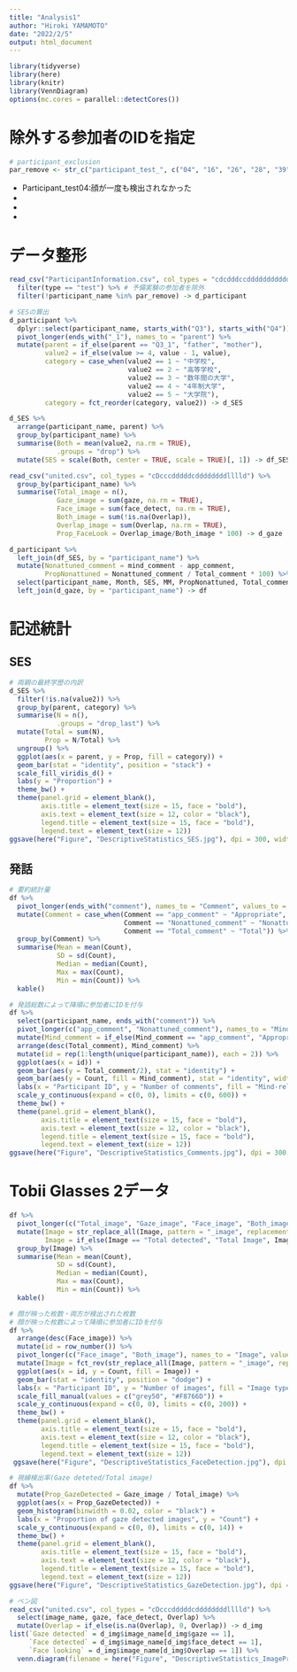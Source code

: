 ```yaml
---
title: "Analysis1"
author: "Hiroki YAMAMOTO"
date: "2022/2/5"
output: html_document
---
```

```r
library(tidyverse)
library(here)
library(knitr)
library(VennDiagram)
options(mc.cores = parallel::detectCores()) 
```

# 除外する参加者のIDを指定
```r
# participant_exclusion
par_remove <- str_c("participant_test_", c("04", "16", "26", "28", "39"))
```

- Participant_test04:顔が一度も検出されなかった
-
-
-

# データ整形
```r
read_csv("ParticipantInformation.csv", col_types = "cdcdddccddddddddddddddd") %>% 
  filter(type == "test") %>% # 予備実験の参加者を除外
  filter(!participant_name %in% par_remove) -> d_participant 

# SESの算出
d_participant %>% 
  dplyr::select(participant_name, starts_with("Q3"), starts_with("Q4")) %>% 
  pivot_longer(ends_with("_1"), names_to = "parent") %>% 
  mutate(parent = if_else(parent == "Q3_1", "father", "mother"),
         value2 = if_else(value >= 4, value - 1, value),
         category = case_when(value2 == 1 ~ "中学校",
                              value2 == 2 ~ "高等学校",
                              value2 == 3 ~ "数年間の大学",
                              value2 == 4 ~ "4年制大学",
                              value2 == 5 ~ "大学院"),
         category = fct_reorder(category, value2)) -> d_SES

d_SES %>%
  arrange(participant_name, parent) %>% 
  group_by(participant_name) %>% 
  summarise(Both = mean(value2, na.rm = TRUE),
            .groups = "drop") %>% 
  mutate(SES = scale(Both, center = TRUE, scale = TRUE)[, 1]) -> df_SES

read_csv("united.csv", col_types = "cDcccdddddcddddddddlllld") %>% 
  group_by(participant_name) %>% 
  summarise(Total_image = n(),
            Gaze_image = sum(gaze, na.rm = TRUE),
            Face_image = sum(face_detect, na.rm = TRUE),
            Both_image = sum(!is.na(Overlap)),
            Overlap_image = sum(Overlap, na.rm = TRUE),
            Prop_FaceLook = Overlap_image/Both_image * 100) -> d_gaze

d_participant %>% 
  left_join(df_SES, by = "participant_name") %>% 
  mutate(Nonattuned_comment = mind_comment - app_comment,
         PropNonattuned = Nonattuned_comment / Total_comment * 100) %>% 
  select(participant_name, Month, SES, MM, PropNonattuned, Total_comment, app_comment, Nonattuned_comment) %>% 
  left_join(d_gaze, by = "participant_name") -> df
```

# 記述統計
## SES
```r
# 両親の最終学歴の内訳
d_SES %>%
  filter(!is.na(value2)) %>%  
  group_by(parent, category) %>% 
  summarise(N = n(),
            .groups = "drop_last") %>%
  mutate(Total = sum(N),
         Prop = N/Total) %>% 
  ungroup() %>% 
  ggplot(aes(x = parent, y = Prop, fill = category)) +
  geom_bar(stat = "identity", position = "stack") +
  scale_fill_viridis_d() +
  labs(y = "Proportion") +
  theme_bw() + 
  theme(panel.grid = element_blank(),
        axis.title = element_text(size = 15, face = "bold"),
        axis.text = element_text(size = 12, color = "black"),
        legend.title = element_text(size = 15, face = "bold"),
        legend.text = element_text(size = 12))
ggsave(here("Figure", "DescriptiveStatistics_SES.jpg"), dpi = 300, width = 6, height = 6)
```

## 発話
```r
# 要約統計量
df %>% 
  pivot_longer(ends_with("comment"), names_to = "Comment", values_to = "Count") %>%
  mutate(Comment = case_when(Comment == "app_comment" ~ "Appropriate",
                             Comment == "Nonattuned_comment" ~ "Nonattuned",
                             Comment == "Total_comment" ~ "Total")) %>% 
  group_by(Comment) %>% 
  summarise(Mean = mean(Count),
            SD = sd(Count),
            Median = median(Count),
            Max = max(Count),
            Min = min(Count)) %>% 
  kable()

# 発話総数によって降順に参加者にIDを付与 
df %>% 
  select(participant_name, ends_with("comment")) %>% 
  pivot_longer(c("app_comment", "Nonattuned_comment"), names_to = "Mind_comment", values_to = "Count") %>% 
  mutate(Mind_comment = if_else(Mind_comment == "app_comment", "Appropriate", "Nonattuned")) %>% 
  arrange(desc(Total_comment), Mind_comment) %>% 
  mutate(id = rep(1:length(unique(participant_name)), each = 2)) %>%  
  ggplot(aes(x = id)) +
  geom_bar(aes(y = Total_comment/2), stat = "identity") +
  geom_bar(aes(y = Count, fill = Mind_comment), stat = "identity", width = 0.6) +
  labs(x = "Participant ID", y = "Number of comments", fill = "Mind-related\ncomments") +
  scale_y_continuous(expand = c(0, 0), limits = c(0, 600)) +
  theme_bw() + 
  theme(panel.grid = element_blank(),
        axis.title = element_text(size = 15, face = "bold"),
        axis.text = element_text(size = 12, color = "black"),
        legend.title = element_text(size = 15, face = "bold"),
        legend.text = element_text(size = 12))
ggsave(here("Figure", "DescriptiveStatistics_Comments.jpg"), dpi = 300, width = 12, height = 8)
```

# Tobii Glasses 2データ
```r
df %>% 
  pivot_longer(c("Total_image", "Gaze_image", "Face_image", "Both_image"), names_to = "Image", values_to = "Count") %>% 
  mutate(Image = str_replace_all(Image, pattern = "_image", replacement = " detected"),
         Image = if_else(Image == "Total detected", "Total Image", Image)) %>% 
  group_by(Image) %>% 
  summarise(Mean = mean(Count),
            SD = sd(Count),
            Median = median(Count),
            Max = max(Count),
            Min = min(Count)) %>% 
  kable()

# 顔が映った枚数・両方が検出された枚数
# 顔が映った枚数によって降順に参加者にIDを付与
df %>% 
  arrange(desc(Face_image)) %>% 
  mutate(id = row_number()) %>% 
  pivot_longer(c("Face_image", "Both_image"), names_to = "Image", values_to = "Count") %>% 
  mutate(Image = fct_rev(str_replace_all(Image, pattern = "_image", replacement = " detected"))) %>% 
  ggplot(aes(x = id, y = Count, fill = Image)) +
  geom_bar(stat = "identity", position = "dodge") +
  labs(x = "Participant ID", y = "Number of images", fill = "Image type") +
  scale_fill_manual(values = c("grey50", "#F8766D")) +
  scale_y_continuous(expand = c(0, 0), limits = c(0, 200)) +
  theme_bw() + 
  theme(panel.grid = element_blank(),
        axis.title = element_text(size = 15, face = "bold"),
        axis.text = element_text(size = 12, color = "black"),
        legend.title = element_text(size = 15, face = "bold"),
        legend.text = element_text(size = 12))
 ggsave(here("Figure", "DescriptiveStatistics_FaceDetection.jpg"), dpi = 300, width = 12, height = 8) 

# 視線検出率(Gaze deteted/Total image)
df %>% 
  mutate(Prop_GazeDetected = Gaze_image / Total_image) %>%
  ggplot(aes(x = Prop_GazeDetected)) +
  geom_histogram(binwidth = 0.02, color = "black") +
  labs(x = "Proportion of gaze detected images", y = "Count") +
  scale_y_continuous(expand = c(0, 0), limits = c(0, 14)) +
  theme_bw() + 
  theme(panel.grid = element_blank(),
        axis.title = element_text(size = 15, face = "bold"),
        axis.text = element_text(size = 12, color = "black"),
        legend.title = element_text(size = 15, face = "bold"),
        legend.text = element_text(size = 12))
ggsave(here("Figure", "DescriptiveStatistics_GazeDetection.jpg"), dpi = 300, width = 12, height = 8)
```

```r
# ベン図
read_csv("united.csv", col_types = "cDcccdddddcddddddddlllld") %>% 
  select(image_name, gaze, face_detect, Overlap) %>% 
  mutate(Overlap = if_else(is.na(Overlap), 0, Overlap)) -> d_img
list(`Gaze detected` = d_img$image_name[d_img$gaze == 1],
     `Face detected` = d_img$image_name[d_img$face_detect == 1],
     `Face looking` = d_img$image_name[d_img$Overlap == 1]) %>% 
  venn.diagram(filename = here("Figure", "DescriptiveStatistics_ImageProp.png"), fill = c(2, 4, 3), cat.dist = c(0.075, 0.075, -0.15), alpha = 0.4, disable.logging = TRUE)
```

